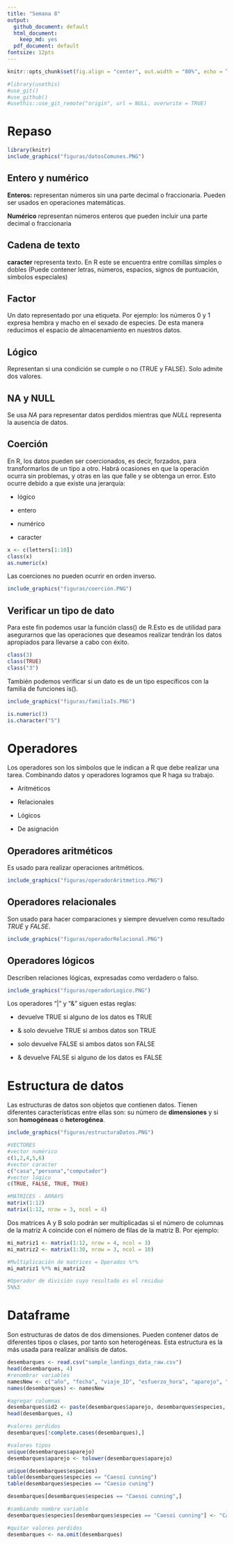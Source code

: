 ```yaml
---
title: "Semana 8"
output:
  github_document: default
  html_document: 
    keep_md: yes
  pdf_document: default
fontsize: 12pts
---
```


```r
knitr::opts_chunk$set(fig.align = "center", out.width = "80%", echo = TRUE, message = FALSE, warning = FALSE)
```

```r
#library(usethis)
#use_git()
#use_github()
#usethis::use_git_remote("origin", url = NULL, overwrite = TRUE)
```

# Repaso

```r
library(knitr)
include_graphics("figuras/datosComunes.PNG")
```

## Entero y numérico
**Enteros:** representan números sin una parte decimal o fraccionaria. Pueden ser usados en operaciones matemáticas.

**Numérico** representan números enteros que pueden incluir una parte decimal o fraccionaria

## Cadena de texto
**caracter** representa texto. En R este se encuentra entre comillas simples o dobles (Puede contener letras, números, espacios, signos de puntuación, símbolos especiales)

## Factor
Un dato representado por una etiqueta. Por ejemplo: los números 0 y 1 expresa hembra y macho en el sexado de especies. De esta manera reducimos el espacio de almacenamiento en nuestros datos.

## Lógico
Representan si una condición se cumple o no (TRUE y FALSE). Solo admite dos valores.

## NA y NULL
Se usa *NA* para representar datos perdidos mientras que *NULL* representa la ausencia de datos.

## Coerción
En R, los datos pueden ser coercionados, es decir, forzados, para transformarlos de un tipo a otro. Habrá ocasiones en que la operación ocurra sin problemas, y otras en las que falle y se obtenga un error. Esto ocurre debido a que existe una jerarquía:

- lógico

- entero

- numérico

- caracter


```r
x <- c(letters[1:10])
class(x)
as.numeric(x)

```

Las coerciones no pueden ocurrir en orden inverso.

```r
include_graphics("figuras/coerción.PNG")
```

## Verificar un tipo de dato

Para este fin podemos usar la función class() de R.Esto es de utilidad para asegurarnos que las operaciones que deseamos realizar tendrán los datos apropiados para llevarse a cabo con éxito.

```r
class(3)
class(TRUE)
class("3")
```

También podemos verificar si un dato es de un tipo específicos con la familia de funciones is().

```r
include_graphics("figuras/familiaIs.PNG")
```

```r
is.numeric(3)
is.character("5")

```

# Operadores

Los operadores son los símbolos que le indican a R que debe realizar una tarea. Combinando datos y operadores logramos que R haga su trabajo.

- Aritméticos

- Relacionales 

- Lógicos

- De asignación

## Operadores aritméticos

Es usado para realizar operaciones aritméticos.

```r
include_graphics("figuras/operadorAritmetico.PNG")
```

## Operadores relacionales

Son usado para hacer comparaciones y siempre devuelven como resultado *TRUE* y *FALSE*.

```r
include_graphics("figuras/operadorRelacional.PNG")
```

## Operadores lógicos

Describen relaciones lógicas, expresadas como verdadero o falso.

```r
include_graphics("figuras/operadorLogico.PNG")
```

Los operadores "|" y "&" siguen estas reglas:

- | devuelve TRUE si alguno de los datos es TRUE

- & solo devuelve TRUE si ambos datos son TRUE

- | solo devuelve FALSE si ambos datos son FALSE

- & devuelve FALSE si alguno de los datos es FALSE

# Estructura de datos

Las estructuras de datos son objetos que contienen datos. Tienen diferentes características entre ellas son: su número de **dimensiones** y si son **homogéneas** o **heterogénea**.

```r
include_graphics("figuras/estructuraDatos.PNG")
```
```r
#VECTORES
#vector numérico
c(1,2,4,5,6)
#vector caracter
c("casa","persona","computador")
#vector lógico
c(TRUE, FALSE, TRUE, TRUE)
```

```r
#MATRICES - ARRAYS
matrix(1:12)
matrix(1:12, nrow = 3, ncol = 4)

```

Dos matrices A y B solo podrán ser multiplicadas si el número de columnas de la matriz A coincide con el número de filas de la matriz B. Por ejemplo:

```r
mi_matriz1 <- matrix(1:12, nrow = 4, ncol = 3)
mi_matriz2 <- matrix(1:30, nrow = 3, ncol = 10)
```

```r
#Multiplicación de matrices = Operados %*%
mi_matriz1 %*% mi_matriz2 

#Operador de división cuyo resultado es el residuo
5%%3
```

# Dataframe

Son estructuras de datos de dos dimensiones. Pueden contener datos de diferentes tipos o clases, por tanto son heterogéneas. Esta estructura es la más usada para realizar análisis de datos.



```r
desembarques <- read.csv("sample_landings_data_raw.csv")
head(desembarques, 4)
#renombrar variables
namesNew <- c("año", "fecha", "viaje_ID", "esfuerzo_hora", "aparejo", "especies", "tall_cm", "peso")
names(desembarques) <- namesNew

#agregar columnas
desembarques$id2 <- paste(desembarques$aparejo, desembarques$especies, sep="_")
head(desembarques, 4)

#valores perdidos
desembarques[!complete.cases(desembarques),]

#valores tipos
unique(desembarques$aparejo)
desembarques$aparejo <- tolower(desembarques$aparejo)

unique(desembarques$especies)
table(desembarques$especies == "Caesoi cunning")
table(desembarques$especies == "Caesio cuning")

desembarques[desembarques$especies == "Caesoi cunning",] 

#cambiando nombre variable
desembarques$especies[desembarques$especies == "Caesoi cunning"] <- "Caesio cuning"

#quitar valores perdidos
desembarques <- na.omit(desembarques)
```

















